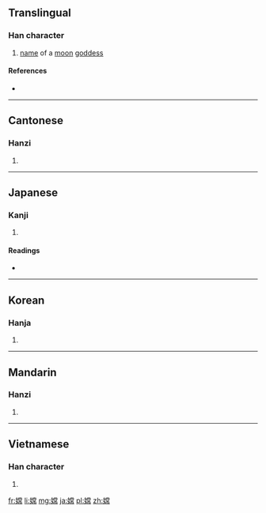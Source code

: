 ==Translingual==

===Han character===
{{Han char|rn=38|rad=女|as=11|sn=14|four=4942<sub>7</sub>|canj=女火月月 (VFBB)|ids=⿰[[女]][[常]]}}

# [[name]] of a [[moon]] [[goddess]]

====References====
* {{Han ref|kx=0270.080|dkj=06663|dj=0538.040|hdz=21077.020|uh=5AE6|ud=23270|bh=B9DF|bd=47583}}

----

==Cantonese==

===Hanzi===
{{yue-hanzi|jyut=[[soeng4]]|y=seung4}}

# {{defn|lang=yue|sort=女11}}

----

==Japanese==

===Kanji===
{{ja-kanji|grade=|rs=女11}}

# {{defn|lang=ja|sort=女11}}

====Readings====
* {{ja-readings|on=[[こう]] (kō), [[ごう]] (gō)|kun=}}

----

==Korean==

===Hanja===
{{ko-hanja|hangeul=[[항]]|rv=hang|mr=hang}}

# {{defn|lang=ko|sort=女11}}

----

==Mandarin==

===Hanzi===
{{cmn-hanzi|pin=[[cháng]] ([[chang2]])|wg=ch'ang<sup>2</sup>}}

# {{defn|lang=cmn|sort=女11}}

----

==Vietnamese==

===Han character===
{{vi-readings|rs=女11| hanviet = thường}}

# {{defn|lang=vi|sort=女11}}

[[fr:嫦]]
[[li:嫦]]
[[mg:嫦]]
[[ja:嫦]]
[[pl:嫦]]
[[zh:嫦]]